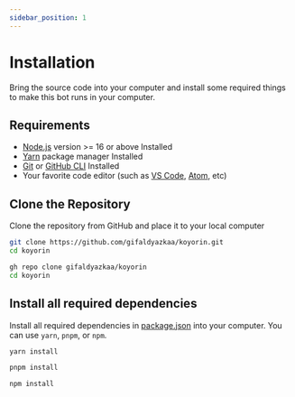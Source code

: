 ```yaml
---
sidebar_position: 1
---
```



# Installation

Bring the source code into your computer and install some required things to make this bot runs in your computer.

## Requirements

- [Node.js](https://nodejs.org) version >= 16 or above Installed
- [Yarn](https://yarnpkg.com) package manager Installed
- [Git](https://git-scm.com) or [GitHub CLI](https://cli.github.com/) Installed
- Your favorite code editor (such as [VS Code](https://code.visualstudio.com), [Atom](https://atom.io), etc)

## Clone the Repository

Clone the repository from GitHub and place it to your local computer

<Tabs>
<TabItem value="Git">

```bash
git clone https://github.com/gifaldyazkaa/koyorin.git
cd koyorin
```

</TabItem>
<TabItem value="GitHub CLI">

```bash
gh repo clone gifaldyazkaa/koyorin
cd koyorin
```

</TabItem>
</Tabs>

## Install all required dependencies

Install all required dependencies in [package.json](https://github.com/gifaldyazkaa/koyorin/blob/master/package.json) into your computer. You can use `yarn`, `pnpm`, or `npm`.

<Tabs>
<TabItem value="yarn">

```bash
yarn install
```

</TabItem>
<TabItem value="pnpm">

```bash
pnpm install
```

</TabItem>
<TabItem value="npm">

```bash
npm install
```

</TabItem>
</Tabs>
